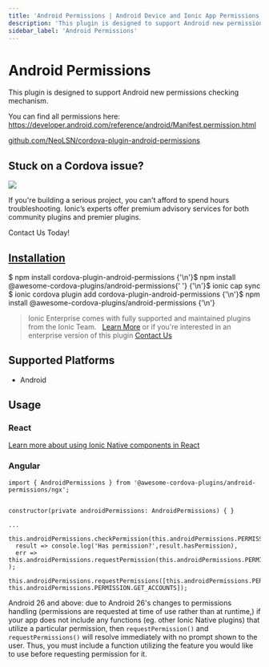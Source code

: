 ```yaml
---
title: 'Android Permissions | Android Device and Ionic App Permissions'
description: 'This plugin is designed to support Android new permissions checking mechanism. Learn how to install and use Android Device permissions on your Ionic App.'
sidebar_label: 'Android Permissions'
---
```



# Android Permissions

This plugin is designed to support Android new permissions checking mechanism.

You can find all permissions here: https://developer.android.com/reference/android/Manifest.permission.html

<p>
  <a href="https://github.com/NeoLSN/cordova-plugin-android-permissions" target="_blank" el="noopener" className="git-link">github.com/NeoLSN/cordova-plugin-android-permissions</a>
</p>

<h2>Stuck on a Cordova issue?</h2>
<DocsCard
  className="cordova-ee-card"
  header="Don't waste precious time on plugin issues."
  href="https://ionicframework.com/sales?product_of_interest=Ionic%20Native"
>
  <div>
    <img src="/docs/icons/native-cordova-bot.png" className="cordova-ee-img" />
    <p>If you're building a serious project, you can't afford to spend hours troubleshooting. Ionic’s experts offer premium advisory services for both community plugins and premier plugins.</p>
    <DocsButton className="native-ee-detail">Contact Us Today!</DocsButton>
  </div>
</DocsCard>

<h2 id="installation">
  <a href="#installation">Installation</a>
</h2>
<Tabs
  groupId="runtime"
  defaultValue="Capacitor"
  values={[
    { value: 'Capacitor', label: 'Capacitor' },
    { value: 'Cordova', label: 'Cordova' },
    { value: 'Enterprise', label: 'Enterprise' },
  ]}
>
  <TabItem value="Capacitor">
    <CodeBlock className="language-shell">
      $ npm install cordova-plugin-android-permissions {'\n'}$ npm install @awesome-cordova-plugins/android-permissions{' '}
      {'\n'}$ ionic cap sync
    </CodeBlock>
  </TabItem>
  <TabItem value="Cordova">
    <CodeBlock className="language-shell">
      $ ionic cordova plugin add cordova-plugin-android-permissions {'\n'}$ npm install
      @awesome-cordova-plugins/android-permissions {'\n'}
    </CodeBlock>
  </TabItem>
  <TabItem value="Enterprise">
    <blockquote>
      Ionic Enterprise comes with fully supported and maintained plugins from the Ionic Team. &nbsp;
      <a className="btn" href="https://ionic.io/docs/premier-plugins">Learn More</a> or if you're interested in an enterprise version of this plugin <a className="btn" href="https://ionicframework.com/sales?product_of_interest=Ionic%20Enterprise%20Engine">Contact Us</a>
    </blockquote>
  </TabItem>
</Tabs>

## Supported Platforms

- Android

## Usage

### React

[Learn more about using Ionic Native components in React](../native-community.md#react)

### Angular

```
import { AndroidPermissions } from '@awesome-cordova-plugins/android-permissions/ngx';


constructor(private androidPermissions: AndroidPermissions) { }

...

this.androidPermissions.checkPermission(this.androidPermissions.PERMISSION.CAMERA).then(
  result => console.log('Has permission?',result.hasPermission),
  err => this.androidPermissions.requestPermission(this.androidPermissions.PERMISSION.CAMERA)
);

this.androidPermissions.requestPermissions([this.androidPermissions.PERMISSION.CAMERA, this.androidPermissions.PERMISSION.GET_ACCOUNTS]);

```

Android 26 and above: due to Android 26's changes to permissions handling (permissions are requested at time of use rather than at runtime,) if your app does not include any functions (eg. other Ionic Native plugins) that utilize a particular permission, then `requestPermission()` and `requestPermissions()` will resolve immediately with no prompt shown to the user. Thus, you must include a function utilizing the feature you would like to use before requesting permission for it.
